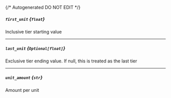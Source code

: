 {/* Autogenerated DO NOT EDIT  */}
##### `first_unit` *{`float`}*
Inclusive tier starting value

---
##### `last_unit` *{`Optional[float]`}*
Exclusive tier ending value. If null, this is treated as the last tier

---
##### `unit_amount` *{`str`}*
Amount per unit

